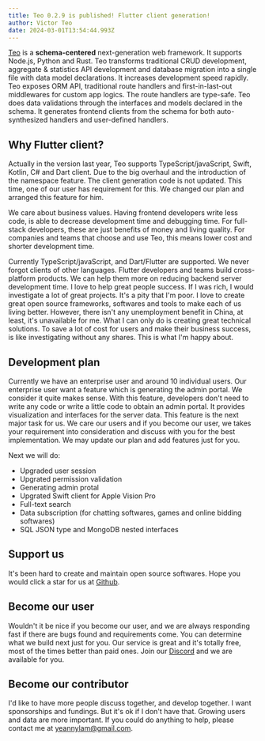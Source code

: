 ```yaml
---
title: Teo 0.2.9 is published! Flutter client generation!
author: Victor Teo
date: 2024-03-01T13:54:44.993Z
---
```


[Teo](https://teodev.io) is a **schema-centered** next-generation web 
framework. It supports Node.js, Python and Rust. Teo transforms traditional 
CRUD development, aggregate & statistics API development and database migration 
into a single file with data model declarations. It increases development speed 
rapidly. Teo exposes ORM API, traditional route handlers and first-in-last-out 
middlewares for custom app logics. The route handlers are type-safe. Teo does
data validations through the interfaces and models declared in the schema. It
generates frontend clients from the schema for both auto-synthesized handlers
and user-defined handlers.

## Why Flutter client?

Actually in the version last year, Teo supports TypeScript/javaScript, Swift,
Kotlin, C# and Dart client. Due to the big overhaul and the introduction of the
namespace feature. The client generation code is not updated. This time, one of 
our user has requirement for this. We changed our plan and arranged 
this feature for him. 

We care about business values. Having frontend developers write less code, is 
able to decrease development time and debugging time. For full-stack 
developers, these are just benefits of money and living quality. For companies
and teams that choose and use Teo, this means lower cost and shorter 
development time.

Currently TypeScript/javaScript, and Dart/Flutter are supported. We never 
forgot clients of other languages. Flutter developers and teams build 
cross-platform products. We can help them more on reducing backend server
development time. I love to help great people success. If I was rich, I would
investigate a lot of great projects. It's a pity that I'm poor. I love to 
create great open source frameworks, softwares and tools to make each of us 
living better. However, there isn't any unemployment benefit in China, at
least, it's unavailable for me. What I can only do is creating great technical
solutions. To save a lot of cost for users and make their business success, is 
like investigating without any shares. This is what I'm happy about.

## Development plan

Currently we have an enterprise user and around 10 individual users. Our 
enterprise user want a feature which is generating the admin portal. We 
consider it quite makes sense. With this feature, developers don't need to 
write any code or write a little code to obtain an admin portal. It provides
visualization and interfaces for the server data. This feature is the next 
major task for us. We care our users and if you become our user, we takes your
requirement into consideration and discuss with you for the best 
implementation. We may update our plan and add features just for you.

Next we will do:
* Upgraded user session
* Upgrated permission validation
* Generating admin protal
* Upgrated Swift client for Apple Vision Pro
* Full-text search
* Data subscription (for chatting softwares, games and online bidding softwares)
* SQL JSON type and MongoDB nested interfaces

## Support us

It's been hard to create and maintain open source softwares. Hope you would 
click a star for us at [Github](https://github.com/teodevgroup/teo).

## Become our user

Wouldn't it be nice if you become our user, and we are always responding fast 
if there are bugs found and requirements come. You can determine what we build 
next just for you. Our service is great and it's totally free, most of the 
times better than paid ones. Join our [Discord](https://teodev.io/discord)
and we are available for you.

## Become our contributor

I'd like to have more people discuss together, and develop together. I want 
sponsorships and fundings. But it's ok if I don't have that. Growing users
and data are more important. If you could do anything to help, please contact
me at [yeannylam@gmail.com](mailto:yeannylam@gmail.com).
